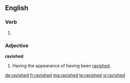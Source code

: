 ==English==

===Verb===
{{head|en}}

# {{en-past of|ravish}}

===Adjective===
'''ravished'''

# Having the appearance of having been [[ravished]].

[[de:ravished]]
[[fr:ravished]]
[[mg:ravished]]
[[te:ravished]]
[[vi:ravished]]
